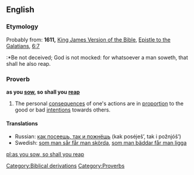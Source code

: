 ==English==
===Etymology===
Probably from: '''1611,''' [[w:King James Version of the Bible|King James Version of the Bible]], [[w:Epistle to the Galatians|Epistle to the Galatians]], [[s:Bible (King James)/Galatians#Chapter 6|6:7]]
:*Be not deceived; God is not mocked: for whatsoever a man soweth, that shall he also reap.
===Proverb===
'''as you [[sow]], so shall you [[reap]]'''

# The personal [[consequences]] of one's actions are in [[proportion]] to the good or bad [[intentions]] towards others.

====Translations====
*Russian: [[как посеешь, так и пожнёшь]] (kak poséješ’, tak i požnjóš’)
*Swedish: [[som man sår får man skörda]], [[som man bäddar får man ligga]]

[[Category:Biblical derivations]]
[[Category:Proverbs]]

[[pl:as you sow, so shall you reap]]